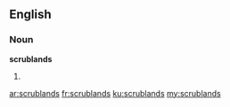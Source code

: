 ==English==

===Noun===
'''scrublands'''

# {{plural of|[[scrubland]]}}

[[ar:scrublands]]
[[fr:scrublands]]
[[ku:scrublands]]
[[my:scrublands]]